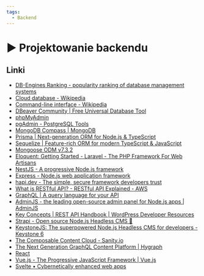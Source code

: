```yaml
---
tags:
  - Backend
---
```



# ▶️ Projektowanie backendu

<YouTubePlayer videoId="8nQx8LVxyy8" />

## Linki

- [DB-Engines Ranking - popularity ranking of database management systems](https://db-engines.com/en/ranking)
- [Cloud database - Wikipedia](https://en.wikipedia.org/wiki/Cloud_database)
- [Command-line interface - Wikipedia](https://en.wikipedia.org/wiki/Command-line_interface)
- [DBeaver Community | Free Universal Database Tool](https://dbeaver.io/)
- [phpMyAdmin](https://www.phpmyadmin.net/)
- [pgAdmin - PostgreSQL Tools](https://www.pgadmin.org/)
- [MongoDB Compass | MongoDB](https://www.mongodb.com/products/compass)
- [Prisma | Next-generation ORM for Node.js & TypeScript](https://www.prisma.io/)
- [Sequelize | Feature-rich ORM for modern TypeScript & JavaScript](https://sequelize.org/)
- [Mongoose ODM v7.3.2](https://mongoosejs.com/)
- [Eloquent: Getting Started - Laravel - The PHP Framework For Web Artisans](https://laravel.com/docs/master/eloquent)
- [NestJS - A progressive Node.js framework](https://nestjs.com/)
- [Express - Node.js web application framework](https://expressjs.com/)
- [hapi.dev - The simple, secure framework developers trust](https://hapi.dev/)
- [What is RESTful API? - RESTful API Explained - AWS](https://aws.amazon.com/what-is/restful-api/)
- [GraphQL | A query language for your API](https://graphql.org/)
- [AdminJS - the leading open-source admin panel for Node.js apps | AdminJS](https://adminjs.co/)
- [Key Concepts | REST API Handbook | WordPress Developer Resources](https://developer.wordpress.org/rest-api/key-concepts/)
- [Strapi - Open source Node.js Headless CMS 🚀](https://strapi.io/)
- [KeystoneJS: The superpowered Node.js Headless CMS for developers - Keystone 6](https://keystonejs.com/)
- [The Composable Content Cloud - Sanity.io](https://www.sanity.io/)
- [The Next Generation GraphQL Content Platform | Hygraph](https://hygraph.com/)
- [React](https://react.dev/)
- [Vue.js - The Progressive JavaScript Framework | Vue.js](https://vuejs.org/)
- [Svelte • Cybernetically enhanced web apps](https://svelte.dev/)
